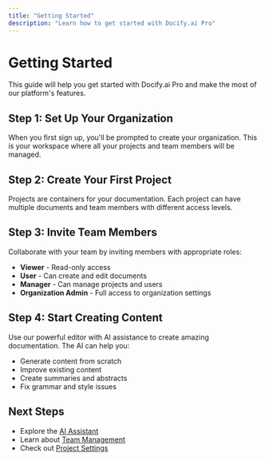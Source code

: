 ```yaml
---
title: "Getting Started"
description: "Learn how to get started with Docify.ai Pro"
---
```


# Getting Started

This guide will help you get started with Docify.ai Pro and make the most of our platform's features.

## Step 1: Set Up Your Organization

When you first sign up, you'll be prompted to create your organization. This is your workspace where all your projects and team members will be managed.

## Step 2: Create Your First Project

Projects are containers for your documentation. Each project can have multiple documents and team members with different access levels.

## Step 3: Invite Team Members

Collaborate with your team by inviting members with appropriate roles:

- **Viewer** - Read-only access
- **User** - Can create and edit documents
- **Manager** - Can manage projects and users
- **Organization Admin** - Full access to organization settings

## Step 4: Start Creating Content

Use our powerful editor with AI assistance to create amazing documentation. The AI can help you:

- Generate content from scratch
- Improve existing content
- Create summaries and abstracts
- Fix grammar and style issues

## Next Steps

- Explore the [AI Assistant](/dashboard/ai-assistant)
- Learn about [Team Management](/dashboard/team)
- Check out [Project Settings](/dashboard/projects)